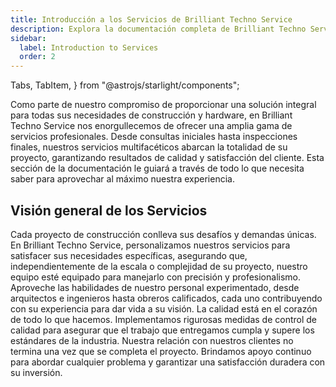 ```yaml
---
title: Introducción a los Servicios de Brilliant Techno Service
description: Explora la documentación completa de Brilliant Techno Service para obtener una visión detallada de nuestras herramientas premium y servicios de construcción.
sidebar:
  label: Introduction to Services
  order: 2
---
```


  Tabs,
  TabItem,
} from "@astrojs/starlight/components";

Como parte de nuestro compromiso de proporcionar una solución integral para todas sus necesidades de construcción y hardware, en Brilliant Techno Service nos enorgullecemos de ofrecer una amplia gama de servicios profesionales. Desde consultas iniciales hasta inspecciones finales, nuestros servicios multifacéticos abarcan la totalidad de su proyecto, garantizando resultados de calidad y satisfacción del cliente. Esta sección de la documentación le guiará a través de todo lo que necesita saber para aprovechar al máximo nuestra experiencia.

## Visión general de los Servicios

<Tabs>
  <TabItem label="Soluciones Personalizadas">
    Cada proyecto de construcción conlleva sus desafíos y demandas únicas. En Brilliant Techno Service, personalizamos nuestros servicios para satisfacer sus necesidades específicas, asegurando que, independientemente de la escala o complejidad de su proyecto, nuestro equipo esté equipado para manejarlo con precisión y profesionalismo.
  </TabItem>
  <TabItem label="Equipo Experto">
    Aproveche las habilidades de nuestro personal experimentado, desde arquitectos e ingenieros hasta obreros calificados, cada uno contribuyendo con su experiencia para dar vida a su visión.
  </TabItem>
   <TabItem label="Compromiso con la Calidad">
    La calidad está en el corazón de todo lo que hacemos. Implementamos rigurosas medidas de control de calidad para asegurar que el trabajo que entregamos cumpla y supere los estándares de la industria.
  </TabItem>
   <TabItem label="Soporte Continuo">
    Nuestra relación con nuestros clientes no termina una vez que se completa el proyecto. Brindamos apoyo continuo para abordar cualquier problema y garantizar una satisfacción duradera con su inversión.
  </TabItem>
</Tabs>
